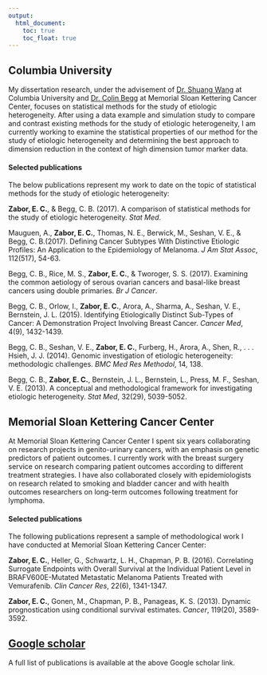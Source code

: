 ---
output:
  html_document: 
    toc: true
    toc_float: true
---

<link rel="stylesheet" href="styles.css" type="text/css">

## Columbia University

My dissertation research, under the advisement of [Dr. Shuang Wang](https://www.mailman.columbia.edu/people/our-faculty/sw2206) at Columbia University and [Dr. Colin Begg](https://www.mskcc.org/profile/colin-begg) at Memorial Sloan Kettering Cancer Center, focuses on statistical methods for the study of etiologic heterogeneity. After using a data example and simulation study to compare and contrast existing methods for the study of etiologic heterogeneity, I am currently working to examine the statistical properties of our method for the study of etiologic heterogeneity and determining the best approach to dimension reduction in the context of high dimension tumor marker data.

#### Selected publications

The below publications represent my work to date on the topic of statistical methods for the study of etiologic heterogeneity:

**Zabor, E. C.**, & Begg, C. B. (2017). A comparison of statistical methods for the study of etiologic heterogeneity. *Stat Med*.

Mauguen, A., **Zabor, E. C.**, Thomas, N. E., Berwick, M., Seshan, V. E., & Begg, C. B.(2017). Defining Cancer Subtypes With Distinctive Etiologic Profiles: An Application to the Epidemiology of Melanoma. *J Am Stat Assoc*, 112(517), 54-63.

Begg, C. B., Rice, M. S., **Zabor, E. C.**, & Tworoger, S. S. (2017). Examining the common aetiology of serous ovarian cancers and basal-like breast cancers using double primaries. *Br J Cancer*.

Begg, C. B., Orlow, I., **Zabor, E. C.**, Arora, A., Sharma, A., Seshan, V. E., Bernstein, J. L. (2015). Identifying Etiologically Distinct Sub-Types of Cancer: A Demonstration Project Involving Breast Cancer. *Cancer Med*, 4(9), 1432-1439.

Begg, C. B., Seshan, V. E., **Zabor, E. C.**, Furberg, H., Arora, A., Shen, R., . . . Hsieh, J. J. (2014). Genomic investigation of etiologic heterogeneity: methodologic challenges. *BMC Med Res Methodol*, 14, 138.

Begg, C. B., **Zabor, E. C.**, Bernstein, J. L., Bernstein, L., Press, M. F., Seshan, V. E. (2013). A conceptual and methodological framework for investigating etiologic heterogeneity. *Stat Med*, 32(29), 5039-5052.

## Memorial Sloan Kettering Cancer Center

At Memorial Sloan Kettering Cancer Center I spent six years collaborating on research projects in genito-urinary cancers, with an emphasis on genetic predictors of patient outcomes. I currently work with the breast surgery service on research comparing patient outcomes according to different treatment strategies. I have also collaborated closely with epidemiologists on research related to smoking and bladder cancer and with health outcomes researchers on long-term outcomes following treatment for lymphoma.

#### Selected publications

The following publications represent a sample of methodological work I have conducted at Memorial Sloan Kettering Cancer Center:

**Zabor, E. C.**, Heller, G., Schwartz, L. H., Chapman, P. B. (2016). Correlating Surrogate Endpoints with Overall Survival at the Individual Patient Level in BRAFV600E-Mutated Metastatic Melanoma Patients Treated with Vemurafenib. *Clin Cancer Res*, 22(6), 1341-1347.

**Zabor, E. C.**, Gonen, M., Chapman, P. B., Panageas, K. S. (2013). Dynamic prognostication using conditional survival estimates. *Cancer*, 119(20), 3589-3592.

## [Google scholar](https://scholar.google.com/citations?user=tLbQTZMAAAAJ&hl=en)

A full list of publications is available at the above Google scholar link.


